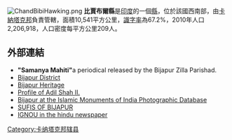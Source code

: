 [[Image:ChandBibiHawking.png|right]]
'''比賈布爾縣'''是[[印度|印度]]的一個[[縣|縣]]，位於該國西南部，由[[卡納塔克邦|卡納塔克邦]]負責管轄，面積10,541平方公里，[[識字率|識字率]]為67.2%，2010年人口2,206,918，人口密度每平方公里209人。

==外部連結==
* '''"Samanya Mahiti"'''a periodical released by the Bijapur Zilla Parishad.
* [http://bijapur.nic.in/ Bijapur District] {{Wayback|url=http://bijapur.nic.in/ |date=20110720184522 }}
* [http://www.tribuneindia.com/2002/20020324/spectrum/heritage.htm Bijapur Heritage] {{Wayback|url=http://www.tribuneindia.com/2002/20020324/spectrum/heritage.htm |date=20121024204202 }}
* [http://www.kamat.com/kalranga/bijapur/adilshah2.htm Profile of Adil Shah II.] {{Wayback|url=http://www.kamat.com/kalranga/bijapur/adilshah2.htm |date=20130923131621 }}
* [http://www.ioc.u-tokyo.ac.jp/~islamarc/WebPage1/htm_eng/bijapur-eng.htm Bijapur at the Islamic Monuments of India Photographic Database] {{Wayback|url=http://www.ioc.u-tokyo.ac.jp/~islamarc/WebPage1/htm_eng/bijapur-eng.htm |date=20121108033349 }}
* [https://web.archive.org/web/20160430152330/http://alhashmi.org/ SUFIS OF BIJAPUR]
* [http://www.thehindu.com/todays-paper/tp-national/tp-karnataka/article2428099.ece IGNOU in the hindu newspaper] {{Wayback|url=http://www.thehindu.com/todays-paper/tp-national/tp-karnataka/article2428099.ece |date=20121102224339 }}

{{karnataka}}
{{卡纳塔克邦行政区划小作品}}
[[Category:卡纳塔克邦辖县|Category:卡纳塔克邦辖县]]